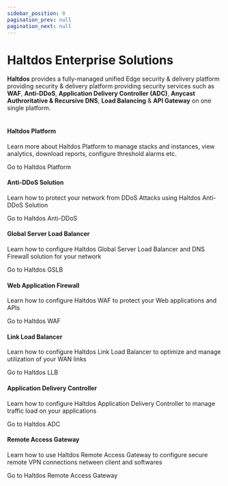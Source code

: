 ---
sidebar_position: 0
pagination_prev: null
pagination_next: null
---


# Haltdos Enterprise Solutions

<div className='gallery'>
  <div className='sub-heading'>
   <p style={{fontSize: "17px"}}>
      <b>Haltdos</b> provides a fully-managed unified Edge security & delivery platform providing security & delivery platform providing security services such as <b>WAF</b>, <b>Anti-DDoS</b>, <b>Application Delivery Controller (ADC)</b>, <b>Anycast Authroritative & Recursive DNS</b>, <b>Load Balancing</b> & <b>API Gateway</b> on one single platform.
      <br />
      <br />
    </p>
  </div>
  <div className='card'>
    <h4>Haltdos Platform</h4>
    <p>
      Learn more about Haltdos Platform to manage stacks and instances, view analytics, download reports, configure threshold alarms etc.
    </p>
    <VersionedLink to='enterprise/platform/'>
      Go to Haltdos Platform <ArrowRight className='arrow' />
    </VersionedLink>
  </div>
  <div className='card'>
    <h4>Anti-DDoS Solution</h4>
    <p>Learn how to protect your network from DDoS Attacks using Haltdos Anti-DDoS Solution</p>
    <VersionedLink to='enterprise/ddos/'>
      Go to Haltdos Anti-DDoS<ArrowRight className='arrow' />
    </VersionedLink>
  </div>
  <div className='card'>
    <h4>Global Server Load Balancer</h4>
    <p>Learn how to configure Haltdos Global Server Load Balancer and DNS Firewall solution for your network</p>
    <VersionedLink to='enterprise/gslb/'>
      Go to Haltdos GSLB <ArrowRight className='arrow' />
    </VersionedLink>
  </div>
  <div className='card'>
    <h4>Web Application Firewall</h4>
    <p>
      Learn how to configure Haltdos WAF to protect your Web applications and APIs
    </p>
    <VersionedLink to='enterprise/waf/'>
      Go to Haltdos WAF <ArrowRight className='arrow' />
    </VersionedLink>
  </div>
  <div className='card'>
    <h4>Link Load Balancer</h4>
    <p>
      Learn how to configure Haltdos Link Load Balancer to optimize and manage utilization of your WAN links
    </p>
    <VersionedLink to='enterprise/llb/'>
      Go to Haltdos LLB <ArrowRight className='arrow' />
    </VersionedLink>
  </div>
  <div className='card'>
    <h4>Application Delivery Controller</h4>
    <p>
      Learn how to configure Haltdos Application Delivery Controller to manage traffic load on your applications
    </p>
    <VersionedLink to='enterprise/adc/'>
      Go to Haltdos ADC <ArrowRight className='arrow' />
    </VersionedLink>
  </div>
  <div className='card'>
    <h4>Remote Access Gateway</h4>
    <p>
      Learn how to use Haltdos Remote Access Gateway to configure secure remote VPN connections netween client and softwares
    </p>
    <VersionedLink to='enterprise/vpn/'>
      Go to Haltdos Remote Access Gateway <ArrowRight className='arrow' />
    </VersionedLink>
  </div>
</div>
